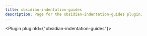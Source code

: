 ---
title: obsidian-indentation-guides
description: Page for the obsidian-indentation-guides plugin.
---


<Plugin pluginId={"obsidian-indentation-guides"}></Plugin>